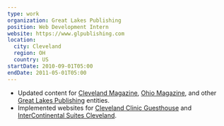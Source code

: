 ```yaml
---
type: work
organization: Great Lakes Publishing
position: Web Development Intern
website: https://www.glpublishing.com
location:
  city: Cleveland
  region: OH
  country: US
startDate: 2010-09-01T05:00
endDate: 2011-05-01T05:00
---
```

* Updated content for <a href="http://www.clevelandmagazine.com"> Cleveland Magazine</a>,
  <a href="http://www.ohiomagazine.com">Ohio Magazine</a>, and other
  <a href="http://glpublishing.com">Great Lakes Publishing</a> entities.
* Implemented websites for <a href="http://www.guesthouseclevelandclinic.com/CCGH/ClevelandClinicGuesthouse.aspx">Cleveland Clinic Guesthouse</a>
  and <a href="http://www.intercontinentalsuitescleveland.com/ISC/InterContinentalSuitesCleveland.aspx">InterContinental Suites Cleveland</a>.
